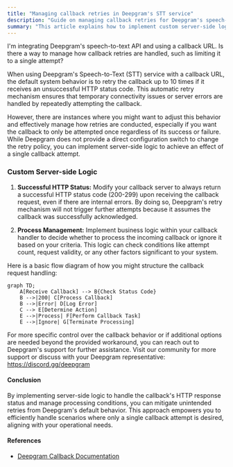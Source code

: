 ```yaml
---
title: "Managing callback retries in Deepgram's STT service"
description: "Guide on managing callback retries for Deepgram's speech-to-text API."
summary: "This article explains how to implement custom server-side logic to manage callback retries when using Deepgram's speech-to-text service, including limiting it to a single attempt regardless of success or failure."
---
```


<CommunityQuestion>I'm integrating Deepgram's speech-to-text API and using a callback URL. Is there a way to manage how callback retries are handled, such as limiting it to a single attempt?</CommunityQuestion>

When using Deepgram's Speech-to-Text (STT) service with a callback URL, the default system behavior is to retry the callback up to 10 times if it receives an unsuccessful HTTP status code. This automatic retry mechanism ensures that temporary connectivity issues or server errors are handled by repeatedly attempting the callback.

However, there are instances where you might want to adjust this behavior and effectively manage how retries are conducted, especially if you want the callback to only be attempted once regardless of its success or failure. While Deepgram does not provide a direct configuration switch to change the retry policy, you can implement server-side logic to achieve an effect of a single callback attempt.

### Custom Server-side Logic

1. **Successful HTTP Status:** Modify your callback server to always return a successful HTTP status code (200-299) upon receiving the callback request, even if there are internal errors. By doing so, Deepgram's retry mechanism will not trigger further attempts because it assumes the callback was successfully acknowledged.

2. **Process Management:** Implement business logic within your callback handler to decide whether to process the incoming callback or ignore it based on your criteria. This logic can check conditions like attempt count, request validity, or any other factors significant to your system.

Here is a basic flow diagram of how you might structure the callback request handling:

```mermaid
graph TD;
    A[Receive Callback] --> B{Check Status Code}
    B -->|200| C[Process Callback]
    B -->|Error| D[Log Error]
    C --> E[Determine Action]
    E -->|Process| F[Perform Callback Task]
    E -->|Ignore| G[Terminate Processing]
```

For more specific control over the callback behavior or if additional options are needed beyond the provided workaround, you can reach out to Deepgram's support for further assistance. Visit our community for more support or discuss with your Deepgram representative: https://discord.gg/deepgram

#### Conclusion
By implementing server-side logic to handle the callback's HTTP response status and manage processing conditions, you can mitigate unintended retries from Deepgram's default behavior. This approach empowers you to efficiently handle scenarios where only a single callback attempt is desired, aligning with your operational needs.

#### References
- [Deepgram Callback Documentation](https://developers.deepgram.com/docs/callback)